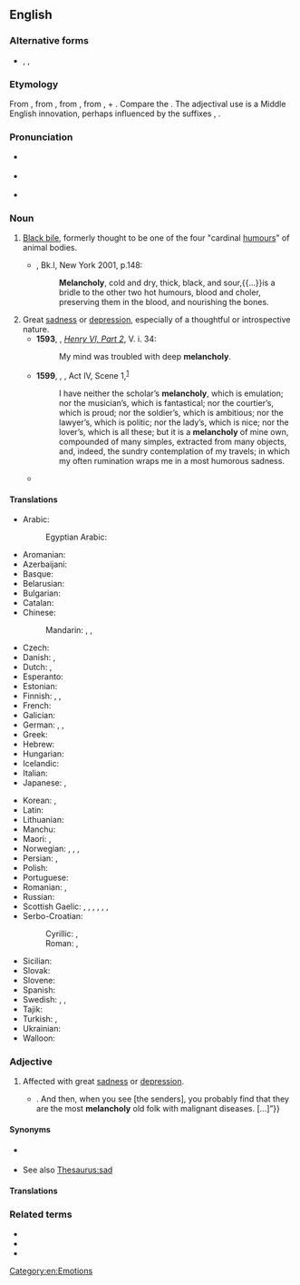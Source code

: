 ==English==

===Alternative forms===
* {{l|en|melancholly}}, {{l|en|melancholie}}, {{l|en|melancholious}} {{lb|en|obsolete}}

===Etymology===
From {{inh|en|enm|malencolie}}, from {{der|en|fro|melancolie}}, from {{etyl|grc|en}} {{m|grc|μελαγχολία||[[atrabiliousness]]}}, from {{m|grc|μέλας|}}, {{m|grc|μελαν-||black, dark, murky}} + {{m|grc|χολή||bile}}. Compare the {{cog|la|ātra bīlis||black bile}}. The adjectival use is a Middle English innovation, perhaps influenced by the suffixes {{m|en|-y}}, {{m|en|-ly}}.

===Pronunciation===
* {{a|UK}} {{IPA|en|/ˈmelənkəli/}}
* {{a|US}} {{IPA|en|/ˈmɛl.ənˌkɑl.i/}}
* {{audio|en|En-us-melancholy.ogg|Audio (US)}}

===Noun===
{{en-noun|~}}

# {{lb|en|historical}} [[black bile|Black bile]], formerly thought to be one of the four "cardinal [[humours]]" of animal bodies.
#* {{RQ:Burton Melancholy}}, Bk.I, New York 2001, p.148:
#*: '''Melancholy''', cold and dry, thick, black, and sour,{{...}}is a bridle to the other two hot humours, blood and choler, preserving them in the blood, and nourishing the bones.
# Great [[sadness]] or [[depression]], especially of a thoughtful or introspective nature.
#* '''1593''', {{w|William Shakespeare}}, ''[[s:The Second Part of King Henry the Sixth|Henry VI, Part 2]]'', V. i. 34:
#*: My mind was troubled with deep '''melancholy'''.
#* '''1599''', {{w|William Shakespeare}}, ''{{w|As You Like It}}'', Act IV, Scene 1,<sup>[http://www.opensourceshakespeare.org/views/plays/play_view.php?WorkID=asyoulikeit&Scope=entire&pleasewait=1&msg=pl]</sup>
#*: I have neither the scholar’s '''melancholy''', which is emulation; nor the musician’s, which is fantastical; nor the courtier’s, which is proud; nor the soldier’s, which is ambitious; nor the lawyer’s, which is politic; nor the lady’s, which is nice; nor the lover’s, which is all these; but it is a '''melancholy''' of mine own, compounded of many simples, extracted from many objects, and, indeed, the sundry contemplation of my travels; in which my often rumination wraps me in a most humorous sadness.
#* {{quote-book|en|year=1831|author={{w|Letitia Elizabeth Landon}}|title=Romance and Reality|volume=3|page=111|text="The ancients referred '''melancholy''' to the mind, the moderns make it matter of digestion—to either case my plan applies," said Lady Mandeville.}}

====Translations====
{{trans-top|Sadness or depression}}
* Arabic: {{t|ar|سوداء}}
*: Egyptian Arabic: {{t|arz|ماليخوليا}}
* Aromanian: {{t|rup|milanculii|f}}
* Azerbaijani: {{t|az|melanxoliya}}
* Basque: {{t|eu|malenkonia}}
* Belarusian: {{t|be|меланхолія|f}}
* Bulgarian: {{t+|bg|меланхолия}}
* Catalan: {{t+|ca|malenconia}}
* Chinese:
*: Mandarin: {{t+|cmn|憂鬱|sc=Hani}}, {{t+|cmn|忧郁|tr=yōuyù|sc=Hani}}, {{t+|cmn|悲哀|tr=bēi'āi|sc=Hani}}
* Czech: {{t+|cs|melancholie|f}}
* Danish: {{t+|da|melankoli}}, {{t|da|vemod|n}}
* Dutch: {{t+|nl|melancholie}}, {{t+|nl|weemoed|m}}
* Esperanto: {{t|eo|melankolio}}
* Estonian: {{t|et|melanhoolia}}
* Finnish: {{t+|fi|melankolia}}, {{t+|fi|apeus}}, {{t+|fi|surumielisyys}}
* French: {{t+|fr|mélancolie|f}}
* Galician: {{t+|gl|melancolía|f}}
* German: {{t+|de|Melancholie|f}}, {{t+|de|Schwermut|f}}, {{t+|de|Wehmut|f}}
* Greek: {{t+|el|μελαγχολία}}
* Hebrew: {{t|he|מלנכוליה}}
* Hungarian: {{t+|hu|melankólia}}
* Icelandic: {{t+|is|þunglyndi|n}}
* Italian: {{t+|it|malinconia|f}}
* Japanese: {{t+|ja|憂鬱|tr=yūutsu}}, {{t+|ja|鬱病|tr=utsubyō}}
{{trans-mid}}
* Korean: {{t+|ko|우울}}, {{t+|ko|침울}}
* Latin: {{t|la|melancholia}}
* Lithuanian: {{t|lt|melancholija}}
* Manchu: {{t|mnc|ᠠᡴᠠᠴᡠᠨ|tr=akacun}}
* Maori: {{t|mi|kainatu}}, {{t|mi|rāwakiwaki}}
* Norwegian: {{t|no|melankoli|m}}, {{t|no|tungsinn}}, {{t|no|svartsyn}}, {{t|no|vemod|n}}
* Persian: {{t+|fa|مالیخولیا|tr=mâlixuliyâ|sc=fa-Arab}}, {{t|fa|مالنخولیا|tr=mâlenxuliyâ|sc=fa-Arab}}
* Polish: {{t+|pl|melancholia|f}}
* Portuguese: {{t+|pt|melancolia|f}}
* Romanian: {{t+|ro|melancolie|f}}, {{t+|ro|tristețe|f}}
* Russian: {{t+|ru|меланхо́лия|f}}
* Scottish Gaelic: {{t|gd|dòlasachd|f}}, {{t|gd|mulad|m}}, {{t|gd|èislean|m}}, {{t|gd|cianalas|m}}, {{t|gd|tùirse|f}}, {{t|gd|truime|f}}, {{t|gd|dubhachas|m}}
* Serbo-Croatian:
*: Cyrillic: {{t|sh|меланхолија|f}}, {{t|sh|меланколија|f}}
*: Roman: {{t+|sh|melanhòlija|f}}, {{t+|sh|melankòlija|f}}
* Sicilian: {{t+|scn|malancunìa}}
* Slovak: {{t|sk|melanchólia}}
* Slovene: {{t|sl|melanholija}}
* Spanish: {{t+|es|melancolía|f}}
* Swedish: {{t+|sv|melankoli|c}}, {{t+|sv|svårmod|n}}, {{t+|sv|vemod|n}}
* Tajik: {{t|tg|молихулиё}}
* Turkish: {{t+|tr|melankoli}}, {{t+|tr|hüzün}}
* Ukrainian: {{t|uk|меланхолія|f}}
* Walloon: {{t+|wa|miråcoleye|f}}
{{trans-bottom}}

===Adjective===
{{en-adj}}

# {{lb|en|literary}} Affected with great [[sadness]] or [[depression]].
#: {{ux|en|'''Melancholy''' people don't talk much.}}
#* {{quote-book|en|year=1922|author={{w|Ben Travers}}|title={{w|A Cuckoo in the Nest}}
|chapter=1|url=http://openlibrary.org/works/OL1521052W
|passage=“[…] the awfully hearty sort of Christmas cards that people do send to other people that they don't know at all well. You know. The kind that have mottoes{{...}}. And then, when you see [the senders], you probably find that they are the most '''melancholy''' old folk with malignant diseases. […]”}}

====Synonyms====
* {{sense|thoughtful sadness}} {{l|en|melancholic}}
* See also [[Thesaurus:sad]]

====Translations====
{{trans-see|affected with sadness or depression|melancholic}}

===Related terms===
* {{l|en|melancholic}}
* {{l|en|sadness}}
* {{l|en|melancholia}}
[[Category:en:Emotions]]